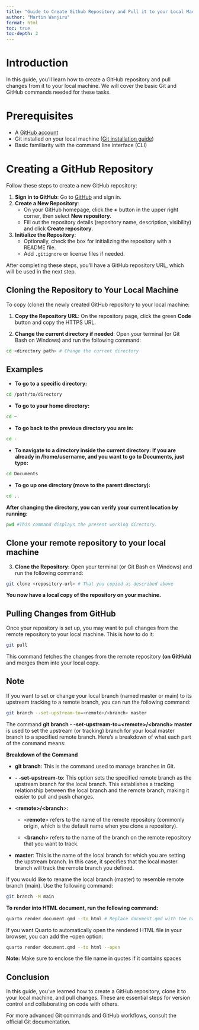 ```yaml
---
title: "Guide to Create Github Repository and Pull it to your Local Machine"
author: "Martin Wanjiru"
format: html
toc: true
toc-depth: 2
---
```


# Introduction

In this guide, you'll learn how to create a GitHub repository and pull changes from it to your local machine. We will cover the basic Git and GitHub commands needed for these tasks.

# Prerequisites

-   A [GitHub account](https://github.com)
-   Git installed on your local machine ([Git installation guide](https://git-scm.com/book/en/v2/Getting-Started-Installing-Git))
-   Basic familiarity with the command line interface (CLI)

# Creating a GitHub Repository

Follow these steps to create a new GitHub repository:

1.  **Sign in to GitHub**: Go to [GitHub](https://github.com) and sign in.
2.  **Create a New Repository**:
    -   On your GitHub homepage, click the **+** button in the upper right corner, then select **New repository**.
    -   Fill out the repository details (repository name, description, visibility) and click **Create repository**.
3.  **Initialize the Repository**:
    -   Optionally, check the box for initializing the repository with a README file.
    -   Add `.gitignore` or license files if needed.

After completing these steps, you'll have a GitHub repository URL, which will be used in the next step.

## Cloning the Repository to Your Local Machine

To copy (clone) the newly created GitHub repository to your local machine:

1.  **Copy the Repository URL**: On the repository page, click the green **Code** button and copy the HTTPS URL.

2.  **Change the current directory if needed**: Open your terminal (or Git Bash on Windows) and run the following command:

``` bash
cd <directory path> # Change the current directory
```

::: {.callout-note collapse="false"}
## Examples

-   **To go to a specific directory:**

``` bash
cd /path/to/directory
```

-   **To go to your home directory:**

``` bash
cd ~
```

-   **To go back to the previous directory you are in:**

``` bash
cd -
```

-   **To navigate to a directory inside the current directory: If you are already in /home/username, and you want to go to Documents, just type:**

``` bash
cd Documents
```

-   **To go up one directory (move to the parent directory):**

``` bash
cd ..
```
:::

**After changing the directory, you can verify your current location by running:**

``` bash
pwd #This command displays the present working directory.
```

## Clone your remote repository to your local machine

3.  **Clone the Repository**: Open your terminal (or Git Bash on Windows) and run the following command:

``` bash
git clone <repository-url> # That you copied as described above
```

**You now have a local copy of the repository on your machine.**

## Pulling Changes from GitHub

Once your repository is set up, you may want to pull changes from the remote repository to your local machine. This is how to do it:

``` bash
git pull
```

This command fetches the changes from the remote repository **(on GitHub)** and merges them into your local copy.

::: {.callout-note collapse="false"}
## Note

If you want to set or change your local branch (named master or main) to its upstream tracking to a remote branch, you can run the following command:

``` bash
git branch --set-upstream-to=<remote>/<branch> master
```

The command **git branch - -set-upstream-to=\<remote\>/\<branch\> master** is used to set the upstream (or tracking) branch for your local master branch to a specified remote branch. Here's a breakdown of what each part of the command means:

**Breakdown of the Command**

-   **git branch**: This is the command used to manage branches in Git.

-   **- -set-upstream-to**: This option sets the specified remote branch as the upstream branch for the local branch. This establishes a tracking relationship between the local branch and the remote branch, making it easier to pull and push changes.

-   \<**remote\>/\<branch**\>:

    -   \<**remote**\> refers to the name of the remote repository (commonly origin, which is the default name when you clone a repository).

    -   \<**branch**\> refers to the name of the branch on the remote repository that you want to track.

-   **master**: This is the name of the local branch for which you are setting the upstream branch. In this case, it specifies that the local master branch will track the remote branch you defined.

If you would like to rename the local branch (master) to resemble remote branch (main). Use the following command:

``` bash
git branch -M main
```
**To render into HTML document, run the following command:**

```bash
quarto render document.qmd --to html # Replace document.qmd with the name of your Quarto file.
```

If you want Quarto to automatically open the rendered HTML file in your browser, you can add the --open option:

```bash
quarto render document.qmd --to html --open
```

**Note:** Make sure to enclose the file name in quotes if it contains spaces
:::

## Conclusion

In this guide, you’ve learned how to create a GitHub repository, clone it to your local machine, and pull changes. These are essential steps for version control and collaborating on code with others.

For more advanced Git commands and GitHub workflows, consult the official Git documentation.
